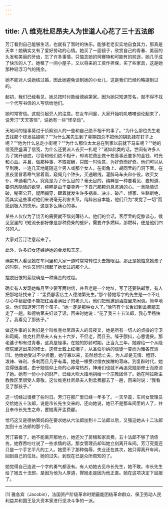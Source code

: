 ```yaml
---
---
---
```

title: 八 维克杜尼昂夫人为世道人心花了三十五法郎
---




芳汀看到自己能够生活，也就有了暂时的快乐。能够老老实实地自食其力，那真是天幸！她确实又有了爱好劳动的心情。她买了一面镜子，欣赏自己的青春、美丽的头发和美丽的牙齿，忘了许多事情，只惦念她的珂赛特和可能有的前途，她几乎成了快乐的人了。她租了一间小屋子，又以将来的工资作担保，买了些家具，这是她那种轻浮习气的残余。

她不能对人说她结过婚，因此她避免谈到她的小女儿，这是我们已经约略提到过的。

起初，我们已经看见，她总按时付款给德纳第家。因为她只知道签名，就不得不找一个代写书信的人写信给他们。

她时常寄信。这就引起旁人的注意。在女车间里，大家开始叽叽喳喳谈论起来了，说芳汀“天天寄信”，说她有一些“怪举动”。

天地间的怪事莫过于侦察别人的一些和自己绝不相干的事了。“为什么那位先生老去找那个棕发姑娘呢？”“为什么某先生到了星期四总不把他的钥匙挂在钉子上呢？”“他为什么总走小街呢？”“为什么那位太太总在到家以前就下马车呢？”“她的信笺匣盛满了信笺，为什么还要派人去买一扎呢？”诸如此类的话。世间有许多人为了揭开谜底，尽管和他们绝不相干，却肯花费比做十桩善事还要多的金钱、时光和心血。并且，做那种事，不取报酬，只图一时快意，为好奇而好奇。他们可以从早到晚，一连几天地尾随这个男人或那个女人，在街角上、胡同里的门洞下面，在黑夜里冒着寒气冒着雨，窥伺几个钟头，买通眼线，灌醉马车夫和仆役，收买女仆，串通看门人。究竟是为了什么目的？毫无目的，纯粹是一种要看见、要知道、要洞悉隐情的欲望，纯粹是由于要卖弄一下自己那颗消息灵通的心。一旦隐情识破，秘密公开，疑团揭穿，跟着就发生许多祸害、决斗、破产、倾家、生路断绝，而其实这些事对他们来说毫无利害关系，纯粹出自本能，他们只为“发觉了一切”而感到极大的快乐。这是多么痛心的事。

某些人仅仅为了饶舌的需要就不惜刻薄待人。他们的会话，客厅里的促膝谈心，候见室里的飞短流长都好像是那种费柴的壁炉，需要许多燃料，那燃料，便是他们四邻的人。

大家对芳汀注意起来了。

此外，许多妇女还嫉妒她的金发和玉牙。

确实有人看见她在车间里和大家一道时常常转过头去揩眼泪。那正是她惦念她孩子的时刻，也许又同时想起了她爱过的那个人。

摆脱旧恨的萦绕确是一种痛苦的过程。

确实有人发现她每月至少要写两封信，并且老是一个地址，写了还要贴邮票，有人把那地址找来了：“孟费郿客店主人德纳第先生。”那个替她写字的先生是一个不吐尽心中秘密便不能把红酒灌满肚子的老头儿，他们把他邀到酒店里来闲谈。简单地说，他们知道芳汀有个孩子。“她一定是那种女人了。”恰巧有个长舌妇到孟费郿去走了一趟，和德纳第夫妇谈了话，回来时她说：“花了我三十五法郎，我心里畅快了。我看见了那孩子。”

做这件事的长舌妇是个叫维克杜尼昂夫人的母夜叉，她是所有一切人的贞操的守卫和司阍。维克杜尼昂夫人有五十六岁，不但老，而且丑。嗓子颤抖，心思诡戾。那老婆子却有过青春，这真是怪事。在她的妙龄时期，正当九三年，她嫁给一个从隐修院里逃出来的修士，这修士戴上红帽子，从圣伯尔纳的信徒一变而为雅各宾派[1]。他给她受过不少折磨，她守寡以来，虽然想念亡夫，为人却是无情、粗野、泼辣、锋利、多刺而且几乎有毒。她是一棵受过僧衣挨蹭的荨麻。到复辟时代，她变得很虔诚，由于她信仰上帝的心非常热烈，神甫们也就不再追究她那修士而原谅了她。她有一份小小的财产，已经大吹大擂地捐给一个宗教团体了。她在阿拉斯主教教区里很受人尊敬。这位维克杜尼昂夫人到孟费郿去了一趟，回来时说：“我看见了那孩子。”

这一切经过很费了些时日。芳汀在那厂里已经一年多了。一天早晨，车间女管理员交给她五十法郎，说是市长先生交来的，还向她说，她已不是那车间里的人了，并且奉市长先生之命，要她离开孟费郿。

恰巧这又是德纳第妈妈在要求她从六法郎加到十二法郎以后，又强迫她从十二法郎加到十五法郎的那个月。

芳汀窘极了。她不能离开那地方，她还欠了房租和家具费。五十法郎不够了清债务。她吞吞吐吐说了一些求情的话。那女管理员却叫她立刻离开车间。芳汀究竟还只是一个手艺平凡的工人。她受不了那种侮辱，失业还在其次，她只得离开车间，回到自己的住处。她的过失，到现在已是众所周知的了。

她觉得自己连说一个字的勇气都没有。有人劝她去见市长先生，她不敢。市长先生给了她五十法郎，是因为他为人厚道，撵她走是因为他正直。她在这项决定下屈服了。



* * *



[1] 雅各宾（Jacobin），法国资产阶级革命时期最能团结革命群众、保卫劳动人民利益并和国王及大资本家进行坚决斗争的一派。